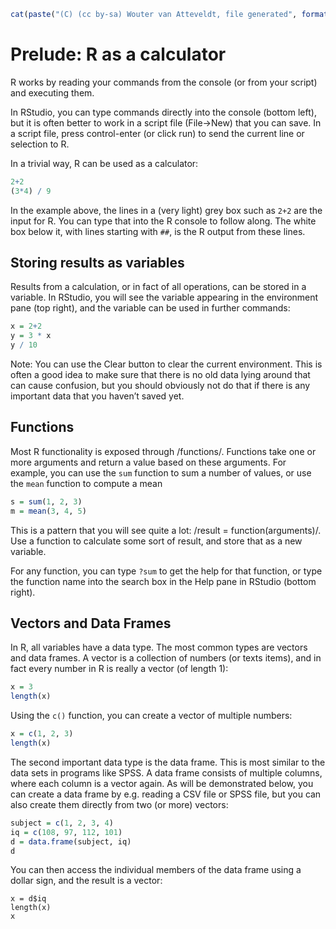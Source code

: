 ```r
cat(paste("(C) (cc by-sa) Wouter van Atteveldt, file generated", format(Sys.Date(), format="%B %d %Y")))
```

Prelude: R as a calculator
====



R works by reading your commands from the console (or from your script) and executing them.

In RStudio, you can type commands directly into the console (bottom left), 
but it is often better to work in a script file (File->New) that you can save.
In a script file, press control-enter (or click run) to send the current line or selection to R.

In a trivial way, R can be used as a calculator:

```r
2+2
(3*4) / 9
```

In the example above, the lines in a (very light) grey box such as `2+2` are the input for R. 
You can type that into the R console to follow along.
The white box below it, with lines starting with `##`, is the R output from these lines.

Storing results as variables
----

Results from a calculation, or in fact of all operations, can be stored in a variable.
In RStudio, you will see the variable appearing in the environment pane (top right),
and the variable can be used in further commands:

```r
x = 2+2
y = 3 * x
y / 10
```

Note: You can use the Clear button to clear the current environment. 
This is often a good idea to make sure that there is no old data lying around that can cause confusion,
but you should obviously not do that if there is any important data that you haven't saved yet.

Functions
----

Most R functionality is exposed through /functions/. 
Functions take one or more arguments and return a value based on these arguments.
For example, you can use the `sum` function to sum a number of values, or use the `mean` function to compute a mean

```r
s = sum(1, 2, 3)
m = mean(3, 4, 5)
```

This is a pattern that you will see quite a lot: /result = function(arguments)/. 
Use a function to calculate some sort of result, and store that as a new variable.

For any function, you can type `?sum` to get the help for that function, or type the function name into the search box in the Help pane in RStudio (bottom right).

Vectors and Data Frames
----

In R, all variables have a data type.
The most common types are vectors and data frames.
A vector is a collection of numbers (or texts items), and in fact every number in R is really a vector (of length 1):

```r
x = 3
length(x)
```

Using the `c()` function, you can create a vector of multiple numbers:

```r
x = c(1, 2, 3)
length(x)
```

The second important data type is the data frame. 
This is most similar to the data sets in programs like SPSS.
A data frame consists of multiple columns, where each column is a vector again.
As will be demonstrated below, you can create a data frame by e.g. reading a CSV file or SPSS file,
but you can also create them directly from two (or more) vectors:

```r
subject = c(1, 2, 3, 4)
iq = c(108, 97, 112, 101)
d = data.frame(subject, iq)
d
```

You can then access the individual members of the data frame using a dollar sign, and the result is a vector:

```
x = d$iq
length(x)
x
```

